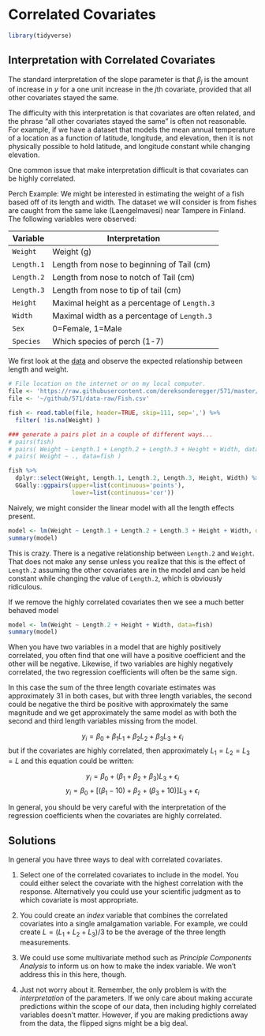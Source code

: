 # Correlated Covariates {-}

```r
library(tidyverse)
```

## Interpretation with Correlated Covariates {-}

The standard interpretation of the slope parameter is that $\beta_{j}$ is the amount of increase in $y$ for a one unit increase in the $j$th covariate, provided that all other covariates stayed the same.

The difficulty with this interpretation is that covariates are often related, and the phrase “all other covariates stayed the same” is often not reasonable. For example, if we have a dataset that models the mean annual temperature of a location as a function of latitude, longitude, and elevation, then it is not physically possible to hold latitude, and longitude constant while changing elevation. 

One common issue that make interpretation difficult is that covariates can be highly correlated. 

Perch Example: We might be interested in estimating the weight of a fish based off of its length and width. The dataset we will consider is from fishes are caught from the same lake (Laengelmavesi) near Tampere in Finland. The following variables were observed:

  Variable    |   Interpretation
--------------|----------------------
 `Weight`     |  Weight (g)
 `Length.1`   |  Length from nose to beginning of Tail (cm)
 `Length.2`   |  Length from nose to notch of Tail (cm)
 `Length.3`   |  Length from nose to tip of tail (cm)
 `Height`     |  Maximal height as a percentage of `Length.3`
 `Width`      |  Maximal width as a percentage of `Length.3`
 `Sex`        |  0=Female, 1=Male
 `Species`    |  Which species of perch (1-7)
 
 
 
We first look at the [data](https://raw.githubusercontent.com/dereksonderegger/571/master/data-raw/Fish.csv) and observe the expected relationship between length and weight.

```r
# File location on the internet or on my local computer.
file <- 'https://raw.githubusercontent.com/dereksonderegger/571/master/data-raw/Fish.csv'
file <- '~/github/571/data-raw/Fish.csv'    

fish <- read.table(file, header=TRUE, skip=111, sep=',') %>%
  filter( !is.na(Weight) ) 

### generate a pairs plot in a couple of different ways...
# pairs(fish)
# pairs( Weight ~ Length.1 + Length.2 + Length.3 + Height + Width, data=fish )
# pairs( Weight ~ ., data=fish )

fish %>%
  dplyr::select(Weight, Length.1, Length.2, Length.3, Height, Width) %>%
  GGally::ggpairs(upper=list(continuous='points'),
                  lower=list(continuous='cor'))
```

Naively, we might consider the linear model with all the length effects present.

```r
model <- lm(Weight ~ Length.1 + Length.2 + Length.3 + Height + Width, data=fish)
summary(model)
```

This is crazy. There is a negative relationship between `Length.2` and `Weight`. That does not make any sense unless you realize that this is the effect of `Length.2` assuming the other covariates are in the model and can be held constant while changing the value of `Length.2`, which is obviously ridiculous. 

If we remove the highly correlated covariates then we see a much better behaved model

```r
model <- lm(Weight ~ Length.2 + Height + Width, data=fish)
summary(model)
```

When you have two variables in a model that are highly positively correlated, you often find that one will have a positive coefficient and the other will be negative. Likewise, if two variables are highly negatively correlated, the two regression coefficients will often be the same sign. 

In this case the sum of the three length covariate estimates was approximately $31$ in both cases, but with three length variables, the second could be negative the third be positive with approximately the same magnitude and we get approximately the same model as with both the second and third length variables missing from the model.

$$ y_i = \beta_0 + \beta_1 L_1 + \beta_2 L_2 + \beta_3 L_3 + \epsilon_i$$
but if the covariates are highly correlated, then approximately $L_1 = L_2 = L_3 = L$ and this equation could be written:

$$ y_i = \beta_0 + (\beta_1 + \beta_2 + \beta_3) L_3 + \epsilon_i$$
$$ y_i = \beta_0 + \left[(\beta_1-10) + \beta_2 + (\beta_3+10)\right] L_3 + \epsilon_i$$


In general, you should be very careful with the interpretation of the regression coefficients when the covariates are highly correlated. 

## Solutions {-}

In general you have three ways to deal with correlated covariates.

1. Select one of the correlated covariates to include in the model. You could either select the covariate with the highest correlation with the response. Alternatively you could use your scientific judgment as to which covariate is most appropriate.

2. You could create an _index_ variable that combines the correlated covariates into a single amalgamation variable. For example, we could create $L = (L_1 + L_2 + L_3)/3$ to be the average of the three length measurements.

3. We could use some multivariate method such as _Principle Components Analysis_ to inform us on how to make the index variable. We won't address this in this here, though.

4. Just not worry about it. Remember, the only problem is with the _interpretation_ of the parameters. If we only care about making accurate predictions within the scope of our data, then including highly correlated variables doesn't matter. However, if you are making predictions away from the data, the flipped signs might be a big deal. 



